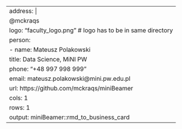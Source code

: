 ---
address: |
  @mckraqs
logo: "faculty_logo.png" # logo has to be in same directory
person:
  - name: Mateusz Polakowski
    title: Data Science, MiNI PW
    phone: "+48 997 998 999"
    email: mateusz.polakowski@mini.pw.edu.pl
    url: https://github.com/mckraqs/miniBeamer
cols: 1
rows: 1
output: miniBeamer::rmd_to_business_card
---